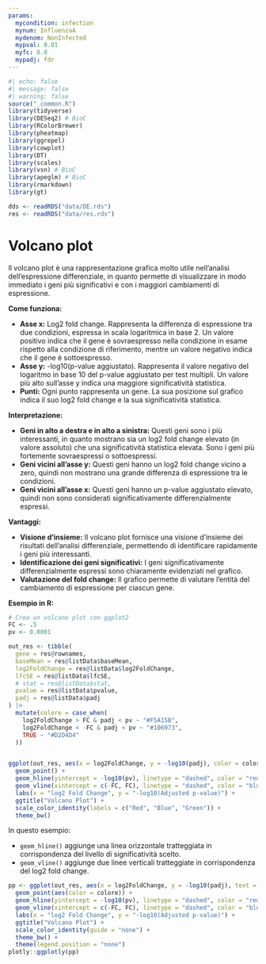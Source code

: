 ```yaml
---
params:
  mycondition: infection
  mynum: InfluenzaA
  mydenom: NonInfected
  mypval: 0.01
  myfc: 0.8
  mypadj: fdr
---
```


```r
#| echo: false
#| message: false
#| warning: false
source("_common.R")
library(tidyverse)
library(DESeq2) # BioC
library(RColorBrewer)
library(pheatmap)
library(ggrepel)
library(cowplot)
library(DT)
library(scales)
library(vsn) # BioC
library(apeglm) # BioC
library(rmarkdown)
library(gt)

dds <- readRDS("data/DE.rds")
res <- readRDS("data/res.rds")
```

# Volcano plot {#sec-vis-volcano}

Il volcano plot è una rappresentazione grafica molto utile nell'analisi dell'espressione differenziale, in quanto permette di visualizzare in modo immediato i geni più significativi e con i maggiori cambiamenti di espressione.

**Come funziona:**

* **Asse x:**  Log2 fold change.  Rappresenta la differenza di espressione tra due condizioni, espressa in scala logaritmica in base 2. Un valore positivo indica che il gene è sovraespresso nella condizione in esame rispetto alla condizione di riferimento, mentre un valore negativo indica che il gene è sottoespresso.
* **Asse y:** -log10(p-value aggiustato). Rappresenta il valore negativo del logaritmo in base 10 del p-value aggiustato per test multipli. Un valore più alto sull'asse y indica una maggiore significatività statistica.
* **Punti:** Ogni punto rappresenta un gene. La sua posizione sul grafico indica il suo log2 fold change e la sua significatività statistica.

**Interpretazione:**

* **Geni in alto a destra e in alto a sinistra:**  Questi geni sono i più interessanti, in quanto mostrano sia un log2 fold change elevato (in valore assoluto) che una significatività statistica elevata. Sono i geni più fortemente sovraespressi o sottoespressi.
* **Geni vicini all'asse y:**  Questi geni hanno un log2 fold change vicino a zero,  quindi non mostrano una grande differenza di espressione tra le condizioni.
* **Geni vicini all'asse x:**  Questi geni hanno un p-value aggiustato elevato, quindi non sono considerati significativamente differenzialmente espressi.

**Vantaggi:**

* **Visione d'insieme:**  Il volcano plot fornisce una visione d'insieme dei risultati dell'analisi differenziale,  permettendo di identificare rapidamente i geni più interessanti.
* **Identificazione dei geni significativi:**  I geni significativamente differenzialmente espressi sono chiaramente evidenziati nel grafico.
* **Valutazione del fold change:**  Il grafico permette di valutare l'entità del cambiamento di espressione per ciascun gene.

**Esempio in R:**

```r
# Crea un volcano plot con ggplot2
FC <- .5
pv <- 0.0001

out_res <- tibble(
  gene = res@rownames,
  baseMean = res@listData$baseMean,
  log2FoldChange = res@listData$log2FoldChange,
  lfcSE = res@listData$lfcSE,
  # stat = res@listData$stat,
  pvalue = res@listData$pvalue,
  padj = res@listData$padj
) |>
  mutate(colore = case_when(
    log2FoldChange > FC & padj < pv ~ "#F5A15B",
    log2FoldChange < -FC & padj < pv ~ "#106973",
    TRUE ~ "#D2D4D4"
  ))


ggplot(out_res, aes(x = log2FoldChange, y = -log10(padj), color = colore)) +
  geom_point() +
  geom_hline(yintercept = -log10(pv), linetype = "dashed", color = "red") +
  geom_vline(xintercept = c(-FC, FC), linetype = "dashed", color = "blue") +
  labs(x = "log2 Fold Change", y = "-log10(Adjusted p-value)") +
  ggtitle("Volcano Plot") +
  scale_color_identity(labels = c("Red", "Blue", "Green")) +
  theme_bw()
```

In questo esempio:

* `geom_hline()`  aggiunge una linea orizzontale tratteggiata in corrispondenza del livello di significatività scelto.
* `geom_vline()`  aggiunge due linee verticali tratteggiate in corrispondenza del log2 fold change.


```r
pp <- ggplot(out_res, aes(x = log2FoldChange, y = -log10(padj), text = paste0("Gene: ", gene))) +
  geom_point(aes(color = colore)) +
  geom_hline(yintercept = -log10(pv), linetype = "dashed", color = "red") +
  geom_vline(xintercept = c(-FC, FC), linetype = "dashed", color = "blue") +
  labs(x = "log2 Fold Change", y = "-log10(Adjusted p-value)") +
  ggtitle("Volcano Plot") +
  scale_color_identity(guide = "none") +
  theme_bw() +
  theme(legend.position = "none")
plotly::ggplotly(pp)
```
